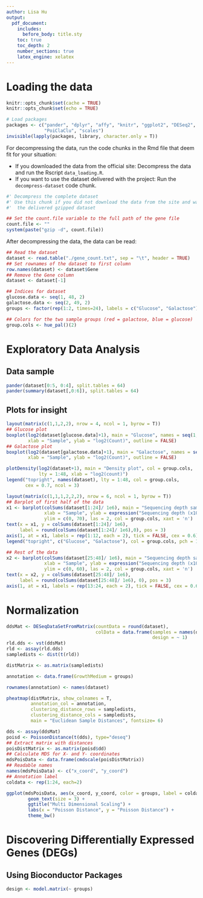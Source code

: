 ```yaml
---
author: Lisa Hu
output:
  pdf_document:
    includes:
      before_body: title.sty
    toc: true
    toc_depth: 2
    number_sections: true
    latex_engine: xelatex
---
```


[//]: # (Page 1, toc)

\newpage

[//]: # (Page 2)

# Loading the data
```r
knitr::opts_chunk$set(cache = TRUE)
knitr::opts_chunk$set(echo = TRUE)

# Load packages
packages <- c("pander", "dplyr", "affy", "knitr", "ggplot2", "DESeq2", "pheatmap",
              "PoiClaClu", "scales")
invisible(lapply(packages, library, character.only = T))
```

For decompressing the data, run the code chunks in the Rmd file that deem fit for your situation:

* If you downloaded the data from the official site: Decompress the data and run the Rscript `data_loading.R`.
* If you want to use the dataset delivered with the project: Run the `decompress-dataset` code chunk.


```r
#' Decompress the complete dataset
#' Use this chunk if you did not download the data from the site and want to use
#'  the delivered gzipped dataset

## Set the count.file variable to the full path of the gene file
count.file <- ""
system(paste("gzip -d", count.file))
```

After decompressing the data, the data can be read:
```r
## Read the dataset
dataset <- read.table("./gene_count.txt", sep = "\t", header = TRUE)
## Set rownames of the dataset to first column
row.names(dataset) <- dataset$Gene
## Remove the Gene column
dataset <- dataset[-1]

## Indices for dataset
glucose.data <- seq(1, 48, 2)
galactose.data <- seq(2, 49, 2)
groups <- factor(rep(1:2, times=24), labels = c("Glucose", "Galactose"))

## Colors for the two sample groups (red = galactose, blue = glucose)
group.cols <- hue_pal()(2)
```

\newpage

[//]: # (Page 3)

# Exploratory Data Analysis
## Data sample
```r
pander(dataset[0:5, 0:4], split.tables = 64)
pander(summary(dataset[,0:6]), split.tables = 64)
```

\newpage

[//]: # (Page 4)

## Plots for insight
```r
layout(matrix(c(1,1,2,2), nrow = 4, ncol = 1, byrow = T))
## Glucose plot
boxplot(log2(dataset[glucose.data]+1), main = "Glucose", names = seq(1, 24),
        xlab = "Sample", ylab = "log2(Count)", outline = FALSE)
## Galactose plot
boxplot(log2(dataset[galactose.data]+1), main = "Galactose", names = seq(1, 24),
        xlab = "Sample", ylab = "log2(Count)", outline = FALSE)
```

\newpage

[//]: # (Page 5)

```r
plotDensity(log2(dataset+1), main = "Density plot", col = group.cols,
            lty = 1:48, xlab = "log2(count)")
legend("topright", names(dataset), lty = 1:48, col = group.cols,
       cex = 0.7, ncol = 3)
```

\newpage

[//]: # (Page 6)

```r
layout(matrix(c(1,1,1,2,2,2), nrow = 6, ncol = 1, byrow = T))
## Barplot of first half of the data
x1 <- barplot(colSums(dataset[1:24]/ 1e6), main = "Sequencing depth sample 1-12",
              xlab = "Sample", ylab = expression("Sequencing depth (x10"^6*")"),
              ylim = c(0, 70), las = 2, col = group.cols, xaxt = 'n')
text(x = x1, y = colSums(dataset[1:24]/ 1e6),
     label = round(colSums(dataset[1:24]/ 1e6),0), pos = 3)
axis(1, at = x1, labels = rep(1:12, each = 2), tick = FALSE, cex = 0.6)
legend("topright", c("Glucose", "Galactose"), col = group.cols, pch = 19)

## Rest of the data
x2 <- barplot(colSums(dataset[25:48]/ 1e6), main = "Sequencing depth sample 13-24",
              xlab = "Sample", ylab = expression("Sequencing depth (x10"^6*")"),
              ylim = c(0, 60), las = 2, col = group.cols, xaxt = 'n')
text(x = x2, y = colSums(dataset[25:48]/ 1e6),
     label = round(colSums(dataset[25:48]/ 1e6), 0), pos = 3)
axis(1, at = x1, labels = rep(13:24, each = 2), tick = FALSE, cex = 0.6)
```

\newpage

[//]: # (Page 7)

# Normalization
```r
ddsMat <- DESeqDataSetFromMatrix(countData = round(dataset),
                                 colData = data.frame(samples = names(dataset)),
                                                      design = ~ 1)
rld.dds <- vst(ddsMat)
rld <- assay(rld.dds)
sampledists <- dist(t(rld))
```

```r
distMatrix <- as.matrix(sampledists)

annotation <- data.frame(GrowthMedium = groups)

rownames(annotation) <- names(dataset)

pheatmap(distMatrix, show_colnames = T,
         annotation_col = annotation,
         clustering_distance_rows = sampledists,
         clustering_distance_cols = sampledists,
         main = "Euclidean Sample Distances", fontsize= 6)
```


```r
dds <- assay(ddsMat)
poisd <- PoissonDistance(t(dds), type="deseq")
## Extract matrix with distances
poisDistMatrix <- as.matrix(poisd$dd)
## Calculate MDS for X- and Y- coordinates
mdsPoisData <- data.frame(cmdscale(poisDistMatrix))
## Readable names
names(mdsPoisData) <- c("x_coord", "y_coord")
## Annotation label
coldata <- rep(1:24, each=2)

ggplot(mdsPoisData, aes(x_coord, y_coord, color = groups, label = coldata)) +
        geom_text(size = 3) +
        ggtitle("Multi Dimensional Scaling") +
        labs(x = "Poisson Distance", y = "Poisson Distance") +
        theme_bw()
```

\newpage
# Discovering Differentially Expressed Genes (DEGs)
## Using Bioconductor Packages
```r
design <- model.matrix(~ groups)
```



